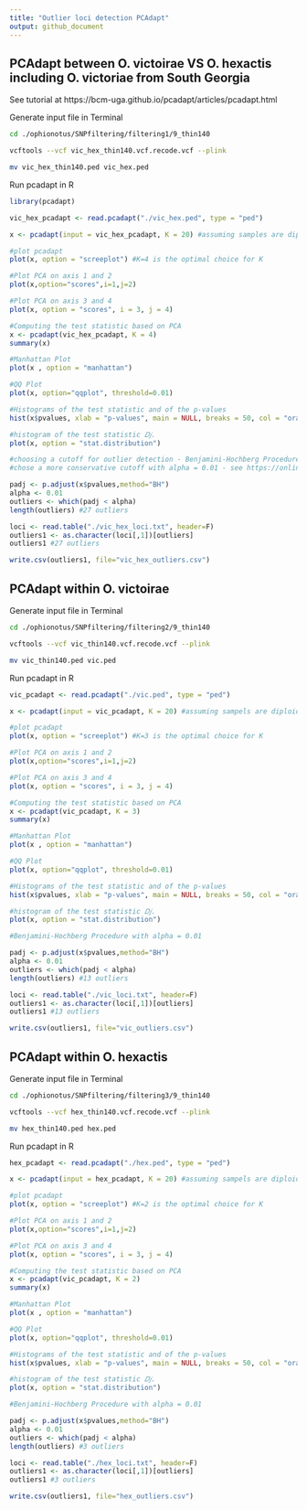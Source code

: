 ```yaml
---
title: "Outlier loci detection PCAdapt"
output: github_document
---
```


## PCAdapt between O. victoirae VS O. hexactis including O. victoriae from South Georgia
See tutorial at https://bcm-uga.github.io/pcadapt/articles/pcadapt.html

Generate input file in Terminal
```bash
cd ./ophionotus/SNPfiltering/filtering1/9_thin140

vcftools --vcf vic_hex_thin140.vcf.recode.vcf --plink

mv vic_hex_thin140.ped vic_hex.ped
```

Run pcadapt in R
```r
library(pcadapt)

vic_hex_pcadapt <- read.pcadapt("./vic_hex.ped", type = "ped")

x <- pcadapt(input = vic_hex_pcadapt, K = 20) #assuming samples are diploid

#plot pcadapt 
plot(x, option = "screeplot") #K=4 is the optimal choice for K

#Plot PCA on axis 1 and 2
plot(x,option="scores",i=1,j=2)

#Plot PCA on axis 3 and 4
plot(x, option = "scores", i = 3, j = 4)

#Computing the test statistic based on PCA
x <- pcadapt(vic_hex_pcadapt, K = 4)
summary(x)

#Manhattan Plot
plot(x , option = "manhattan")

#QQ Plot
plot(x, option="qqplot", threshold=0.01)

#Histograms of the test statistic and of the p-values
hist(x$pvalues, xlab = "p-values", main = NULL, breaks = 50, col = "orange")

#histogram of the test statistic 𝐷𝑗.
plot(x, option = "stat.distribution")

#choosing a cutoff for outlier detection - Benjamini-Hochberg Procedure
#chose a more conservative cutoff with alpha = 0.01 - see https://onlinelibrary.wiley.com/doi/10.1111/j.0030-1299.2005.13727.x

padj <- p.adjust(x$pvalues,method="BH")
alpha <- 0.01
outliers <- which(padj < alpha)
length(outliers) #27 outliers

loci <- read.table("./vic_hex_loci.txt", header=F)
outliers1 <- as.character(loci[,1])[outliers]
outliers1 #27 outliers

write.csv(outliers1, file="vic_hex_outliers.csv")
```

## PCAdapt within O. victoirae 

Generate input file in Terminal
```bash
cd ./ophionotus/SNPfiltering/filtering2/9_thin140

vcftools --vcf vic_thin140.vcf.recode.vcf --plink

mv vic_thin140.ped vic.ped
```

Run pcadapt in R
```r
vic_pcadapt <- read.pcadapt("./vic.ped", type = "ped")

x <- pcadapt(input = vic_pcadapt, K = 20) #assuming sampels are diploid

#plot pcadapt 
plot(x, option = "screeplot") #K=3 is the optimal choice for K

#Plot PCA on axis 1 and 2
plot(x,option="scores",i=1,j=2)

#Plot PCA on axis 3 and 4
plot(x, option = "scores", i = 3, j = 4)

#Computing the test statistic based on PCA
x <- pcadapt(vic_pcadapt, K = 3)
summary(x)

#Manhattan Plot
plot(x , option = "manhattan")

#QQ Plot
plot(x, option="qqplot", threshold=0.01)

#Histograms of the test statistic and of the p-values
hist(x$pvalues, xlab = "p-values", main = NULL, breaks = 50, col = "orange")

#histogram of the test statistic 𝐷𝑗.
plot(x, option = "stat.distribution")

#Benjamini-Hochberg Procedure with alpha = 0.01

padj <- p.adjust(x$pvalues,method="BH")
alpha <- 0.01
outliers <- which(padj < alpha)
length(outliers) #13 outliers

loci <- read.table("./vic_loci.txt", header=F)
outliers1 <- as.character(loci[,1])[outliers]
outliers1 #13 outliers

write.csv(outliers1, file="vic_outliers.csv")
```

## PCAdapt within O. hexactis

Generate input file in Terminal
```bash
cd ./ophionotus/SNPfiltering/filtering3/9_thin140

vcftools --vcf hex_thin140.vcf.recode.vcf --plink

mv hex_thin140.ped hex.ped
```

Run pcadapt in R
```r
hex_pcadapt <- read.pcadapt("./hex.ped", type = "ped")

x <- pcadapt(input = hex_pcadapt, K = 20) #assuming sampels are diploid

#plot pcadapt 
plot(x, option = "screeplot") #K=2 is the optimal choice for K

#Plot PCA on axis 1 and 2
plot(x,option="scores",i=1,j=2)

#Plot PCA on axis 3 and 4
plot(x, option = "scores", i = 3, j = 4)

#Computing the test statistic based on PCA
x <- pcadapt(vic_pcadapt, K = 2)
summary(x)

#Manhattan Plot
plot(x , option = "manhattan")

#QQ Plot
plot(x, option="qqplot", threshold=0.01)

#Histograms of the test statistic and of the p-values
hist(x$pvalues, xlab = "p-values", main = NULL, breaks = 50, col = "orange")

#histogram of the test statistic 𝐷𝑗.
plot(x, option = "stat.distribution")

#Benjamini-Hochberg Procedure with alpha = 0.01

padj <- p.adjust(x$pvalues,method="BH")
alpha <- 0.01
outliers <- which(padj < alpha)
length(outliers) #3 outliers

loci <- read.table("./hex_loci.txt", header=F)
outliers1 <- as.character(loci[,1])[outliers]
outliers1 #3 outliers

write.csv(outliers1, file="hex_outliers.csv")
```